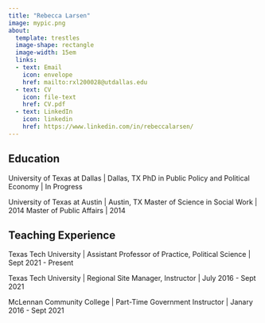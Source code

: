 ---
title: "Rebecca Larsen"
image: mypic.png 
about: 
  template: trestles 
  image-shape: rectangle
  image-width: 15em
  links: 
  - text: Email
    icon: envelope
    href: mailto:rxl200028@utdallas.edu
  - text: CV 
    icon: file-text
    href: CV.pdf 
  - text: LinkedIn 
    icon: linkedin
    href: https://www.linkedin.com/in/rebeccalarsen/ 
---

:::{#hero-heading}

## Education

University of Texas at Dallas | Dallas, TX 
PhD in Public Policy and Political Economy | In Progress 

University of Texas at Austin | Austin, TX 
Master of Science in Social Work | 2014 
Master of Public Affairs | 2014 

## Teaching Experience

Texas Tech University | Assistant Professor of Practice, Political Science | Sept 2021 - Present 

Texas Tech University | Regional Site Manager, Instructor | July 2016 - Sept 2021

McLennan Community College | Part-Time Government Instructor | Janary 2016 - Sept 2021 

:::



